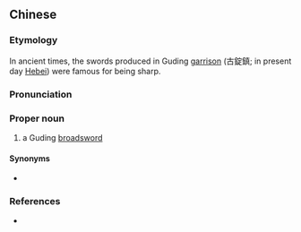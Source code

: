 {{also|古锭刀}}
==Chinese==
{{zh-forms|s=古锭刀|type=21}}

===Etymology===
In ancient times, the swords produced in Guding [[garrison]] (古錠鎮; in present day [[w:Hebei|Hebei]]) were famous for being sharp.

===Pronunciation===
{{zh-pron
|m=Gǔdìng dāo
|cat=pn
}}

===Proper noun===
{{zh-proper noun}}

# {{lb|zh|archaic}} a Guding [[w:Dao (sword)|broadsword]]

====Synonyms====
* {{zh-l|古定刀}}

===References===
* {{cite-book
|last=
|first=
|authorlink=
|coauthors=
|year=2007
|title=[[w:Hanyu Da Cidian|Hanyu Da Cidian 3.0]]
|language=Mandarin
|publisher=[[w:Commercial Press|Commercial Press]]
|location=[[Hong Kong]]
|isbn=9789620702778
}}
